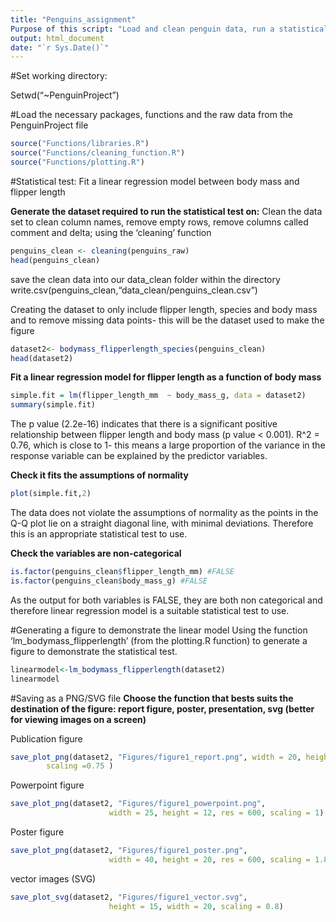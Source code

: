 ---
title: "Penguins_assignment"
Purpose of this script: "Load and clean penguin data, run a statistical test on it, then plot and save a figure of the data"
output: html_document
date: "`r Sys.Date()`"
---


#Set working directory:

Setwd("~PenguinProject")

#Load the necessary packages, functions and the raw data from the PenguinProject file
```{r}
source("Functions/libraries.R")
source("Functions/cleaning_function.R")
source("Functions/plotting.R")

```

#Statistical test: Fit a linear regression model between body mass and flipper length

**Generate the dataset required to run the statistical test  on:**
Clean the data set to clean column names, remove empty rows, remove columns called comment and delta; using the 'cleaning' function
```{r}
penguins_clean <- cleaning(penguins_raw)
head(penguins_clean)
```

save the clean data into our data_clean folder within the directory
write.csv(penguins_clean,"data_clean/penguins_clean.csv")

Creating the dataset to only include flipper length, species and body mass and to remove missing data points- this will be the dataset used to make the figure
```{r}
dataset2<- bodymass_flipperlength_species(penguins_clean)
head(dataset2)
```

**Fit a linear regression model for flipper length as a function of body mass**
```{r}
simple.fit = lm(flipper_length_mm  ~ body_mass_g, data = dataset2)
summary(simple.fit)

```
The  p value (2.2e-16) indicates that there is a significant positive relationship between flipper length and body mass (p value < 0.001). R^2 = 0.76, which is close to 1- this means a large proportion of the variance in the response variable can be explained by the predictor variables.

**Check it fits the assumptions of normality**
```{r}
plot(simple.fit,2)
```
The data does not violate the assumptions of normality as the points in the Q-Q plot  lie on a straight diagonal line, with minimal deviations. Therefore this is an appropriate statistical test to use. 

**Check the variables are non-categorical**
```{r}
is.factor(penguins_clean$flipper_length_mm) #FALSE
is.factor(penguins_clean$body_mass_g) #FALSE
```
As the output for both variables is FALSE, they are both non categorical and therefore linear regression model is a suitable statistical test to use.

#Generating a figure to demonstrate the linear model
Using the function 'lm_bodymass_flipperlength' (from the plotting.R function) to generate a figure to demonstrate the statistical test.
```{r}
linearmodel<-lm_bodymass_flipperlength(dataset2)
linearmodel
```

#Saving as a PNG/SVG file
**Choose the function that bests suits the destination of the figure: report figure, poster, presentation, svg (better for viewing images on a screen)**

Publication figure
```{r}
save_plot_png(dataset2, "Figures/figure1_report.png", width = 20, height = 12, res=600,
        scaling =0.75 )
```

Powerpoint figure
```{r}
save_plot_png(dataset2, "Figures/figure1_powerpoint.png", 
                      width = 25, height = 12, res = 600, scaling = 1)
```

Poster figure
```{r}
save_plot_png(dataset2, "Figures/figure1_poster.png", 
                      width = 40, height = 20, res = 600, scaling = 1.8)
```

vector images (SVG)
```{r}
save_plot_svg(dataset2, "Figures/figure1_vector.svg", 
                      height = 15, width = 20, scaling = 0.8)
```
